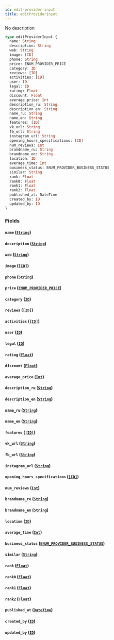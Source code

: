 ```yaml
---
id: edit-provider-input
title: editProviderInput
---
```


No description

```graphql
type editProviderInput {
  name: String
  description: String
  web: String
  image: [ID]
  phone: String
  price: ENUM_PROVIDER_PRICE
  category: ID
  reviews: [ID]
  activities: [ID]
  user: ID
  legal: ID
  rating: Float
  discount: Float
  average_price: Int
  description_ru: String
  description_en: String
  name_ru: String
  name_en: String
  features: [ID]
  vk_url: String
  fb_url: String
  instagram_url: String
  opening_hours_specifications: [ID]
  num_reviews: Int
  brandname_ru: String
  brandname_en: String
  location: ID
  average_time: Int
  business_status: ENUM_PROVIDER_BUSINESS_STATUS
  similar: String
  rank: Float
  rank0: Float
  rank1: Float
  rank2: Float
  published_at: DateTime
  created_by: ID
  updated_by: ID
}
```

### Fields

#### `name` ([`String`](/v1/scalars/string))

#### `description` ([`String`](/v1/scalars/string))

#### `web` ([`String`](/v1/scalars/string))

#### `image` ([`[ID]`](/v1/scalars/id))

#### `phone` ([`String`](/v1/scalars/string))

#### `price` ([`ENUM_PROVIDER_PRICE`](/v1/enums/enum-provider-price))

#### `category` ([`ID`](/v1/scalars/id))

#### `reviews` ([`[ID]`](/v1/scalars/id))

#### `activities` ([`[ID]`](/v1/scalars/id))

#### `user` ([`ID`](/v1/scalars/id))

#### `legal` ([`ID`](/v1/scalars/id))

#### `rating` ([`Float`](/v1/scalars/float))

#### `discount` ([`Float`](/v1/scalars/float))

#### `average_price` ([`Int`](/v1/scalars/int))

#### `description_ru` ([`String`](/v1/scalars/string))

#### `description_en` ([`String`](/v1/scalars/string))

#### `name_ru` ([`String`](/v1/scalars/string))

#### `name_en` ([`String`](/v1/scalars/string))

#### `features` ([`[ID]`](/v1/scalars/id))

#### `vk_url` ([`String`](/v1/scalars/string))

#### `fb_url` ([`String`](/v1/scalars/string))

#### `instagram_url` ([`String`](/v1/scalars/string))

#### `opening_hours_specifications` ([`[ID]`](/v1/scalars/id))

#### `num_reviews` ([`Int`](/v1/scalars/int))

#### `brandname_ru` ([`String`](/v1/scalars/string))

#### `brandname_en` ([`String`](/v1/scalars/string))

#### `location` ([`ID`](/v1/scalars/id))

#### `average_time` ([`Int`](/v1/scalars/int))

#### `business_status` ([`ENUM_PROVIDER_BUSINESS_STATUS`](/v1/enums/enum-provider-business-status))

#### `similar` ([`String`](/v1/scalars/string))

#### `rank` ([`Float`](/v1/scalars/float))

#### `rank0` ([`Float`](/v1/scalars/float))

#### `rank1` ([`Float`](/v1/scalars/float))

#### `rank2` ([`Float`](/v1/scalars/float))

#### `published_at` ([`DateTime`](/v1/scalars/date-time))

#### `created_by` ([`ID`](/v1/scalars/id))

#### `updated_by` ([`ID`](/v1/scalars/id))
